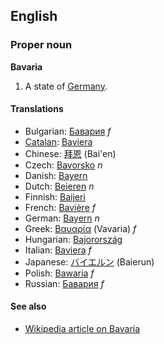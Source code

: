 ==English==
===Proper noun===
'''Bavaria'''

#A state of [[Germany]].

====Translations====
*Bulgarian: [[Бавария]] ''f''
*[[Catalan]]: [[Baviera]]
*Chinese: [[拜恩]] (Bai'en)
*Czech: [[Bavorsko]] ''n''
*Danish: [[Bayern]]
*Dutch: [[Beieren]] ''n''
*Finnish: [[Baijeri]]
*French: [[Bavière]] ''f''
*German: [[Bayern]] ''n''
*Greek: [[Βαυαρία]] (Vavaria) ''f''
*Hungarian: [[Bajorország]]
*Italian: [[Baviera]] ''f''
*Japanese: [[バイエルン]] (Baierun)
*Polish: [[Bawaria]] ''f''
*Russian: [[Бавария]] ''f''

====See also====
*[[en:Bavaria|Wikipedia article on Bavaria]]